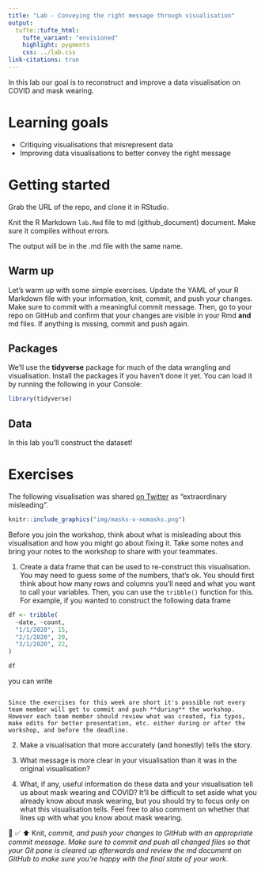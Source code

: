 ```yaml
---
title: "Lab - Conveying the right message through visualisation"
output: 
  tufte::tufte_html:
    tufte_variant: "envisioned"
    highlight: pygments
    css: ../lab.css
link-citations: true
---
```


In this lab our goal is to reconstruct and improve a data visualisation on COVID and mask wearing.

# Learning goals

-   Critiquing visualisations that misrepresent data
-   Improving data visualisations to better convey the right message

# Getting started

Grab the URL of the repo, and clone it in RStudio.

Knit the R Markdown `lab.Rmd` file to md (github_document) document.
Make sure it compiles without errors.

The output will be in the .md file with the same name.

## Warm up

Let's warm up with some simple exercises.
Update the YAML of your R Markdown file with your information, knit, commit, and push your changes.
Make sure to commit with a meaningful commit message.
Then, go to your repo on GitHub and confirm that your changes are visible in your Rmd **and** md files.
If anything is missing, commit and push again.

## Packages

We'll use the **tidyverse** package for much of the data wrangling and visualisation.
Install the packages if you haven't done it yet.
You can load it by running the following in your Console:

```r
library(tidyverse)
```

## Data

In this lab you'll construct the dataset!

# Exercises

The following visualisation was shared [on Twitter](https://twitter.com/JonBoeckenstedt/status/1291602888376999936) as "extraordinary misleading".

```r
knitr::include_graphics("img/masks-v-nomasks.png")
```

Before you join the workshop, think about what is misleading about this visualisation and how you might go about fixing it.
Take some notes and bring your notes to the workshop to share with your teammates.

1.  Create a data frame that can be used to re-construct this visualisation. You may need to guess some of the numbers, that's ok. You should first think about how many rows and columns you'll need and what you want to call your variables. Then, you can use the `tribble()` function for this. For example, if you wanted to construct the following data frame

```r
df <- tribble(
  ~date, ~count,
  "1/1/2020", 15,
  "2/1/2020", 20,
  "3/1/2020", 22,
)
```

```r
df
```

you can write

```r
```

```marginfigure
Since the exercises for this week are short it's possible not every team member will get to commit and push **during** the workshop. However each team member should review what was created, fix typos, make edits for better presentation, etc. either during or after the workshop, and before the deadline.
```

2.  Make a visualisation that more accurately (and honestly) tells the story.

3.  What message is more clear in your visualisation than it was in the original visualisation?

4.  What, if any, useful information do these data and your visualisation tell us about mask wearing and COVID?
    It'll be difficult to set aside what you already know about mask wearing, but you should try to focus only on what this visualisation tells.
    Feel free to also comment on whether that lines up with what you know about mask wearing.

🧶 ✅ ⬆️ Knit, *commit, and push your changes to GitHub with an appropriate commit message. Make sure to commit and push all changed files so that your Git pane is cleared up afterwards and review the md document on GitHub to make sure you're happy with the final state of your work.*
